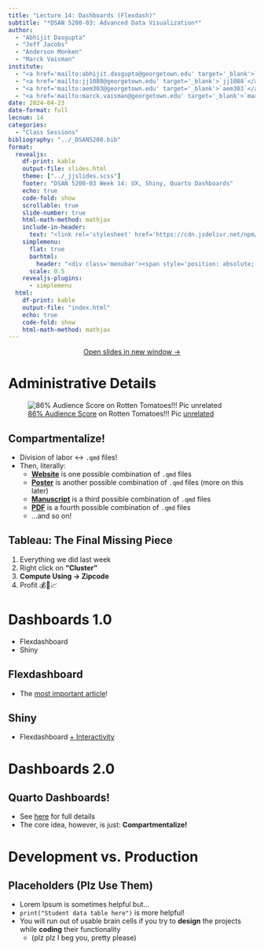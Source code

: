 ```yaml
---
title: "Lecture 14: Dashboards (Flexdash)"
subtitle: "*DSAN 5200-03: Advanced Data Visualization*"
author:
  - "Abhijit Dasgupta"
  - "Jeff Jacobs"
  - "Anderson Monken"
  - "Marck Vaisman"
institute:
  - "<a href='mailto:abhijit.dasgupta@georgetown.edu' target='_blank'>`abhijit.dasgupta`</a>"
  - "<a href='mailto:jj1088@georgetown.edu' target='_blank'>`jj1088`</a>"
  - "<a href='mailto:aem303@georgetown.edu' target='_blank'>`aem303`</a>"
  - "<a href='mailto:marck.vaisman@georgetown.edu' target='_blank'>`marck.vaisman`</a>"
date: 2024-04-23
date-format: full
lecnum: 14
categories:
  - "Class Sessions"
bibliography: "../_DSAN5200.bib"
format:
  revealjs:
    df-print: kable
    output-file: slides.html
    theme: ["../_jjslides.scss"]
    footer: "DSAN 5200-03 Week 14: UX, Shiny, Quarto Dashboards"
    echo: true
    code-fold: show
    scrollable: true
    slide-number: true
    html-math-method: mathjax
    include-in-header:
      text: "<link rel='stylesheet' href='https://cdn.jsdelivr.net/npm/bootstrap@5.2.3/dist/css/bootstrap.min.css' integrity='sha384-rbsA2VBKQhggwzxH7pPCaAqO46MgnOM80zW1RWuH61DGLwZJEdK2Kadq2F9CUG65' crossorigin='anonymous'><link rel='stylesheet' href='https://cdn.jsdelivr.net/npm/bootstrap-icons@1.10.5/font/bootstrap-icons.css'>"
    simplemenu:
      flat: true
      barhtml:
        header: "<div class='menubar'><span style='position: absolute; left: 8; padding-left: 8px;'><a href='./index.html'>&larr; Return to Notes</a></span><ul class='menu'></ul></div>"
      scale: 0.5
    revealjs-plugins:
      - simplemenu
  html:
    df-print: kable
    output-file: "index.html"
    echo: true
    code-fold: show
    html-math-method: mathjax
---
```


::: {.content-visible unless-format="revealjs"}

<center>
<a class="h2" href="./slides.html" target="_blank">Open slides in new window &rarr;</a>
</center>

:::

# Administrative Details {data-stack-name="Admin"}

![<a href='https://www.rottentomatoes.com/m/dogs_breakfast' target='_blank'>86% Audience Score</a> on Rotten Tomatoes!!! Pic <a href='https://www.youtube.com/watch?v=mdeo7Q2E5cE' target='_blank'>unrelated</a>](images/breakfast.jpg){fig-align="center"}

## Compartmentalize!

* Division of labor $\longleftrightarrow$ `.qmd` files!
* Then, literally:
    * <a href='https://quarto.org/docs/websites/' target='_blank'>**Website**</a> is one possible combination of `.qmd` files
    * <a href='https://quarto.org/docs/dashboards/' target='_blank'>**Poster**</a> is another possible combination of `.qmd` files (more on this later)
    * <a href='https://quarto.org/docs/manuscripts/' target='_blank'>**Manuscript**</a> is a third possible combination of `.qmd` files
    * <a href='https://quarto.org/docs/output-formats/pdf-basics.html' target='_blank'>**PDF**</a> is a fourth possible combination of `.qmd` files
    * ...and so on!

## Tableau: The Final Missing Piece

1. Everything we did last week
2. Right click on **"Cluster"**
3. **Compute Using &rarr; Zipcode**
4. Profit 💰🤑📈

# Dashboards 1.0 {data-stack-name="Dashboards 1.0"}

* Flexdashboard
* Shiny

## Flexdashboard

* The <a href='https://pkgs.rstudio.com/flexdashboard/articles/using.html' target='_blank'>most important article</a>!

## Shiny

* Flexdashboard <a href='https://pkgs.rstudio.com/flexdashboard/articles/shiny.html' target='_blank'>+ Interactivity</a>

# Dashboards 2.0 {data-stack-name="Dashboards 2.0"}

## Quarto Dashboards!

* See <a href='https://quarto.org/docs/dashboards/' target='_blank'>here</a> for full details
* The core idea, however, is just: **Compartmentalize!**

# Development vs. Production {data-stack-name="Dev vs. Production"}

## Placeholders (Plz Use Them)

* Lorem Ipsum is sometimes helpful but...
* `print("Student data table here")` is more helpful!
* You will run out of usable brain cells if you try to **design** the projects while **coding** their functionality
    * (plz plz I beg you, pretty please)